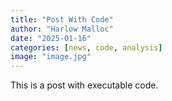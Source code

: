 ```yaml
---
title: "Post With Code"
author: "Harlow Malloc"
date: "2025-01-16"
categories: [news, code, analysis]
image: "image.jpg"
---
```


This is a post with executable code.
